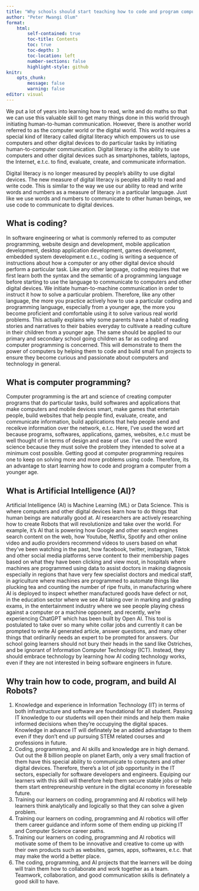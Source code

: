 ---
title: "Why schools should start teaching how to code and program computers"
author: "Peter Mwangi Olum"
format: 
    html:
        self-contained: true
        toc-title: Contents
        toc: true
        toc-depth: 3
        toc-location: left
        number-sections: false
        highlight-style: github
knitr: 
    opts_chunk:
        message: false
        warning: false
editor: visual
---

We put a lot of years into learning how to read, write and do maths so that we can use this valuable skill to get many things done in this world through initiating human-to-human communication. However, there is another world referred to as the computer world or the digital world. This world requires a special kind of literacy called digital literacy which empowers us to use computers and other digital devices to do particular tasks by initiating human-to-computer communication. Digital literacy is the ability to use computers and other digital devices such as smartphones, tablets, laptops, the Internet, e.t.c. to find, evaluate, create, and communicate information. 

Digital literacy is no longer measured by people's ability to use digital devices. The new measure of digital literacy is peoples ability to read and write code. This is similar to the way we use our ability to read and write words and numbers as a measure of literacy in a particular language. Just like we use words and numbers to communicate to other human beings, we use code to communicate to digital devices. 

## What is coding?

In software engineering or what is commonly referred to as computer programming, website design and development, mobile application development, desktop application development, games development, embedded system development e.t.c., coding is writing a sequence of instructions about how a computer or any other digital device should perform a particular task. Like any other language, coding requires that we first learn both the syntax and the semantic of a programming language before starting to use the language to communicate to computers and other digital devices. We initiate human-to-machine communication in order to instruct it how to solve a particular problem. Therefore, like any other language, the more you practice actively how to use a particular coding and programming language, especially from a younger age, the more you become proficient and comfortable using it to solve various real world problems. This actually explains why some parents have a habit of reading stories and narratives to their babies everyday to cultivate a reading culture in their children from a younger age. The same should be applied to our primary and secondary school going children as far as coding and computer programming is concerned. This will demonstrate to them the power of computers by helping them to code and build small fun projects to ensure they become curious and passionate about computers and technology in general.

## What is computer programming?

Computer programming is the art and science of creating computer programs that do particular tasks, build softwares and applications that make computers and mobile devices smart, make games that entertain people, build websites that help people find, evaluate, create, and communicate information, build applications that help people send and receikve information over the network, e.t.c. Here, I've used the word art because programs, softwares, applications, games, websites, e.t.c must be well thought of in terms of design and ease of use. I've used the word science because they must solve the problem they intended to solve at a minimum cost possible. Getting good at computer programming requires one to keep on solving more and more problems using code. Therefore, its an advantage to start learning how to code and program a computer from a younger age. 

## What is Artificial Intelligence (AI)?

Artificial Intelligence (AI) is Machine Learning (ML) or Data Science. This is where computers and other digital devices learn how to do things that human beings are naturally good at. AI researchers are actively researching how to create Robots that will revolutionize and take over the world. For example, it's AI that is powering how Google and other search engines search content on the web, how Youtube, Netflix, Spotify and other online video and audio providers recommend videos to users based on what they've been watching in the past, how facebook, twitter, instagram, Tiktok and other social media platforms serve content to their membership pages based on what they have been clicking and view most, in hospitals where machines are programmed using data to assist doctors in making diagnosis especially in regions that have very few specialist doctors and medical staff, in agriculture where machines are programmed to automate things like plucking tea and counting the number of ripe fruits, in manufacturing where AI is deployed to inspect whether manufactured goods have defect or not, in the education sector where we see AI taking over in marking and grading exams, in the entertainment industry where we see people playing chess against a computer or a machine opponent, and recently, we're experiencing ChatGPT which has been built by Open AI. This tool is postulated to take over so many white collar jobs and currently it can be prompted to write AI generated article, answer questions, and many other things that ordinarily needs an expert to be prompted for answers. Our school going learners should not bury their heads in the sand like Ostriches, and be ignorant of Information Computer Technology (ICT). Instead, they should embrace technology by learning how AI coding technology works, even if they are not interested in being software engineers in future. 

## Why train how to code, program, and build AI Robots?

1. Knowledge and experience in Information Technology (IT) in terms of both infrastructure and software are foundational for all student. Passing IT knowledge to our students will open their minds and help them make informed decisions when they're occupying the digital spaces. Knowledge in advance IT will definately be an added advantage to them even if they don't end up pursuing STEM related courses and professions in future.
2. Coding, programming, and AI skills and knowledge are in high demand. Out out the 8 billion people on planet Earth, only a very small fraction of them have this special ability to communicate to computers and other digital devices. Therefore, there's a lot of job opportunity in the IT sectors, especially for software developers and engineers. Equiping our learners with this skill will therefore help them secure stable jobs or help them start entrepreneurship venture in the digital economy in foreseable future.
3. Training our learners on coding, programming and AI robotics will help learners think analytically and logically so that they can solve a given problem. 
4. Training our learners on coding, programming and AI robotics will offer them career guidance and inform some of them ending up picking IT and Computer Science career paths.
5. Training our learners on coding, programming and AI robotics will motivate some of them to be innovative and creative to come up with their own products such as websites, games, apps, softwares, e.t.c. that may make the world a better place.
6. The coding, programming, and AI projects that the learners will be doing will train them how to collaborate and work together as a team. Teamwork, collaboration, and good communication skills is definately a good skill to have.